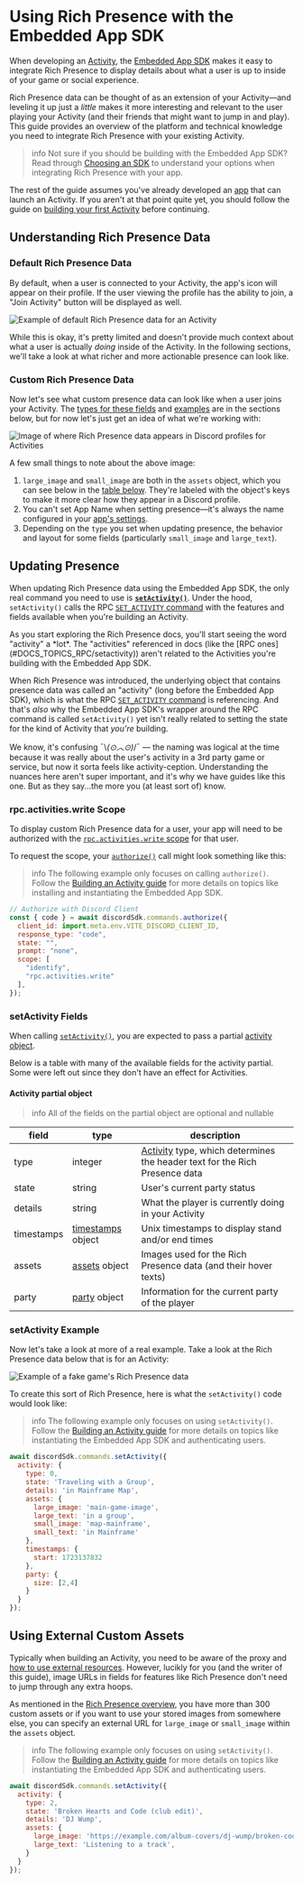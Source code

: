 # Using Rich Presence with the Embedded App SDK

When developing an [Activity](#DOCS_ACTIVITIES_OVERVIEW), the [Embedded App SDK](#DOCS_DEVELOPER_TOOLS_EMBEDDED_APP_SDK) makes it easy to integrate Rich Presence to display details about what a user is up to inside of your game or social experience.

Rich Presence data can be thought of as an extension of your Activity—and leveling it up just a *little* makes it more interesting and relevant to the user playing your Activity (and their friends that might want to jump in and play). This guide provides an overview of the platform and technical knowledge you need to integrate Rich Presence with your existing Activity.

> info
> Not sure if you should be building with the Embedded App SDK? Read through [Choosing an SDK](#DOCS_RICH_PRESENCE_OVERVIEW/choosing-an-sdk) to understand your options when integrating Rich Presence with your app.

The rest of the guide assumes you've already developed an [app](#DOCS_QUICK_START_OVERVIEW_OF_APPS) that can launch an Activity. If you aren't at that point quite yet, you should follow the guide on [building your first Activity](#DOCS_ACTIVITIES_BUILDING_AN_ACTIVITY) before continuing.

## Understanding Rich Presence Data

### Default Rich Presence Data

By default, when a user is connected to your Activity, the app's icon will appear on their profile. If the user viewing the profile has the ability to join, a "Join Activity" button will be displayed as well.

![Example of default Rich Presence data for an Activity](default-presence-activities.png)

While this is okay, it's pretty limited and doesn't provide much context about what a user is actually *doing* inside of the Activity. In the following sections, we'll take a look at what richer and more actionable presence can look like.

### Custom Rich Presence Data

Now let's see what custom presence data can look like when a user joins your Activity. The [types for these fields](#DOCS_RICH_PRESENCE_USING_WITH_THE_EMBEDDED_APP_SDK/setactivity-fields) and [examples](#DOCS_RICH_PRESENCE_USING_WITH_THE_EMBEDDED_APP_SDK/setactivity-example) are in the sections below, but for now let's just get an idea of what we're working with:

![Image of where Rich Presence data appears in Discord profiles for Activities](annotated-presence-data-activities.png)

A few small things to note about the above image:
1. `large_image` and `small_image` are both in the `assets` object, which you can see below in the [table below](#DOCS_RICH_PRESENCE_USING_WITH_THE_EMBEDDED_APP_SDK/activity-partial-object). They're labeled with the object's keys to make it more clear how they appear in a Discord profile.
2. You can't set App Name when setting presence—it's always the name configured in your [app's settings](https://discord.com/developers/applications).
3. Depending on the `type` you set when updating presence, the behavior and layout for some fields (particularly `small_image` and `large_text`).

## Updating Presence

When updating Rich Presence data using the Embedded App SDK, the only real command you need to use is **[`setActivity()`](#DOCS_DEVELOPER_TOOLS_EMBEDDED_APP_SDK/setactivity)**. Under the hood, `setActivity()` calls the RPC [`SET_ACTIVITY` command](#DOCS_TOPICS_RPC/setactivity) with the features and fields available when you're building an Activity.

<Collapsible title="Why am I seeing the word activity everywhere?" description="A brief platform history lesson about what all these different activites are about" icon="question">
As you start exploring the Rich Presence docs, you'll start seeing the word "activity" a *lot*. The "activities" referenced in docs (like the [RPC ones](#DOCS_TOPICS_RPC/setactivity)) aren't related to the Activities you're building with the Embedded App SDK.

When Rich Presence was introduced, the underlying object that contains presence data was called an "activity" (long before the Embedded App SDK), which is what the RPC [`SET_ACTIVITY` command](#DOCS_TOPICS_RPC/setactivity) is referencing. And that's *also* why the Embedded App SDK's wrapper around the RPC command is called `setActivity()` yet isn't really related to setting the state for the kind of Activity that *you're* building.

We know, it's confusing ¯\\_(⊙︿⊙)_/¯ — the naming was logical at the time because it was really about the user's activity in a 3rd party game or service, but now it sorta feels like activity-ception. Understanding the nuances here aren't super important, and it's why we have guides like this one. But as they say...the more you (at least sort of) know.
</Collapsible>

### rpc.activities.write Scope

To display custom Rich Presence data for a user, your app will need to be authorized with the [`rpc.activities.write` scope](#DOCS_TOPICS_OAUTH2/shared-resources-oauth2-scopes) for that user.

To request the scope, your [`authorize()`](#DOCS_DEVELOPER_TOOLS_EMBEDDED_APP_SDK/authorize) call might look something like this:

<Collapsible title="Example requesting rpc.activities.write with authorize()" icon="code">

> info
> The following example only focuses on calling `authorize()`. Follow the [Building an Activity guide](#DOCS_ACTIVITIES_BUILDING_AN_ACTIVITY) for more details on topics like installing and instantiating the Embedded App SDK.

```js
// Authorize with Discord Client
const { code } = await discordSdk.commands.authorize({
  client_id: import.meta.env.VITE_DISCORD_CLIENT_ID,
  response_type: "code",
  state: "",
  prompt: "none",
  scope: [
    "identify",
    "rpc.activities.write"
  ],
});
```
</Collapsible>

### setActivity Fields

When calling [`setActivity()`](#DOCS_DEVELOPER_TOOLS_EMBEDDED_APP_SDK/setactivity), you are expected to pass a partial [activity object](#DOCS_TOPICS_GATEWAY_EVENTS/activity-object-activity-structure).

Below is a table with many of the available fields for the activity partial. Some were left out since they don't have an effect for Activities.

#### Activity partial object

> info
> All of the fields on the partial object are optional and nullable

| field      | type                                                                                 | description                                                                                                                              |
|------------|--------------------------------------------------------------------------------------|------------------------------------------------------------------------------------------------------------------------------------------|
| type       | integer                                                                              | [Activity](#DOCS_TOPICS_GATEWAY_EVENTS/activity-object-activity-types) type, which determines the header text for the Rich Presence data |
| state      | string                                                                               | User's current party status                                                                                                              |
| details    | string                                                                               | What the player is currently doing in your Activity                                                                                      |
| timestamps | [timestamps](#DOCS_TOPICS_GATEWAY_EVENTS/activity-object-activity-timestamps) object | Unix timestamps to display stand and/or end times                                                                                        |
| assets     | [assets](#DOCS_TOPICS_GATEWAY_EVENTS/activity-object-activity-assets) object         | Images used for the Rich Presence data (and their hover texts)                                                                           |
| party      | [party](#DOCS_TOPICS_GATEWAY_EVENTS/activity-object-activity-party) object           | Information for the current party of the player                                                                                          |

### setActivity Example

Now let's take a look at more of a real example. Take a look at the Rich Presence data below that is for an Activity:

![Example of a fake game's Rich Presence data](activities-presence-example.png)

To create this sort of Rich Presence, here is what the `setActivity()` code would look like:

<Collapsible title="Example calling setActivity() command" icon="code" open>

> info
> The following example only focuses on using `setActivity()`. Follow the [Building an Activity guide](#DOCS_ACTIVITIES_BUILDING_AN_ACTIVITY) for more details on topics like instantiating the Embedded App SDK and authenticating users.
```js
await discordSdk.commands.setActivity({
  activity: { 
    type: 0,
    state: 'Traveling with a Group',
    details: 'in Mainframe Map',
    assets: {
      large_image: 'main-game-image',
      large_text: 'in a group',
      small_image: 'map-mainframe',
      small_text: 'in Mainframe'
    },
    timestamps: {
      start: 1723137832
    },
    party: {
      size: [2,4]
    }
  }
});
```
</Collapsible>

## Using External Custom Assets

Typically when building an Activity, you need to be aware of the proxy and [how to use external resources](#DOCS_ACTIVITIES_DEVELOPMENT_GUIDES/using-external-resources). However, lucikly for you (and the writer of this guide), image URLs in fields for features like Rich Presence don't need to jump through any extra hoops.

As mentioned in the [Rich Presence overview](#DOCS_RICH_PRESENCE_OVERVIEW/assets), you have more than 300 custom assets or if you want to use your stored images from somewhere else, you can specify an external URL for `large_image` or `small_image` within the `assets` object.

<Collapsible title="Example setting presence with an external asset" icon="code" open>

> info
> The following example only focuses on using `setActivity()`. Follow the [Building an Activity guide](#DOCS_ACTIVITIES_BUILDING_AN_ACTIVITY) for more details on topics like instantiating the Embedded App SDK and authenticating users.
```js
await discordSdk.commands.setActivity({
  activity: { 
    type: 2,
    state: 'Broken Hearts and Code (club edit)',
    details: 'DJ Wump',
    assets: {
      large_image: 'https://example.com/album-covers/dj-wump/broken-code-and-hearts-club-edit.jpg',
      large_text: 'Listening to a track',
    }
  }
});
```
</Collapsible>

